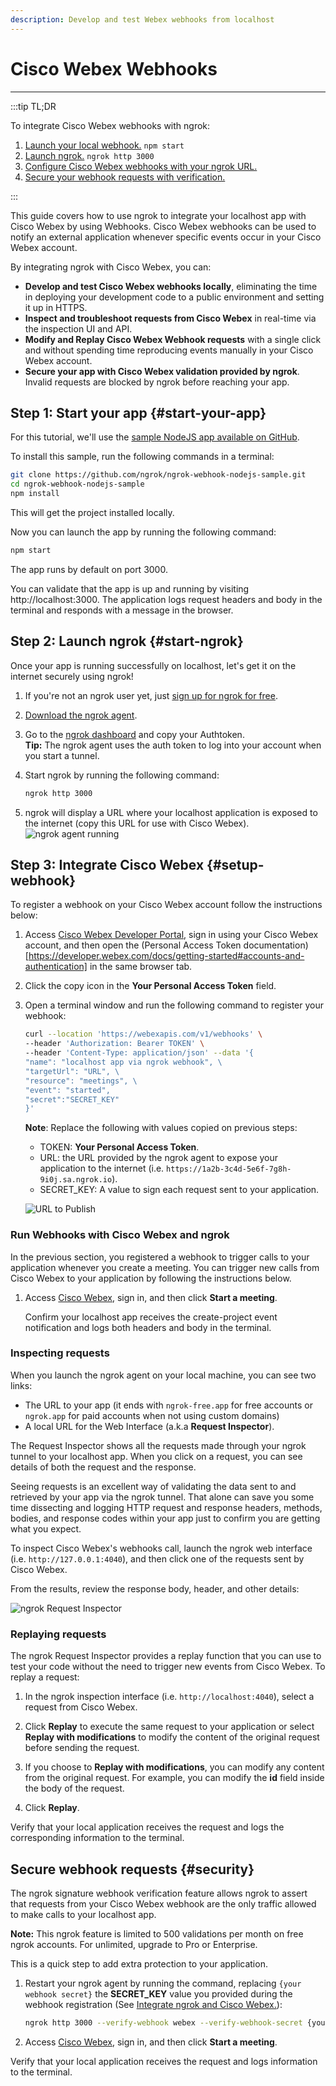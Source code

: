```yaml
---
description: Develop and test Webex webhooks from localhost
---
```


# Cisco Webex Webhooks

---

:::tip TL;DR

To integrate Cisco Webex webhooks with ngrok:

1. [Launch your local webhook.](#start-your-app) `npm start`
1. [Launch ngrok.](#start-ngrok) `ngrok http 3000`
1. [Configure Cisco Webex webhooks with your ngrok URL.](#setup-webhook)
1. [Secure your webhook requests with verification.](#security)

:::

This guide covers how to use ngrok to integrate your localhost app with Cisco Webex by using Webhooks.
Cisco Webex webhooks can be used to notify an external application whenever specific events occur in your Cisco Webex account.

By integrating ngrok with Cisco Webex, you can:

- **Develop and test Cisco Webex webhooks locally**, eliminating the time in deploying your development code to a public environment and setting it up in HTTPS.
- **Inspect and troubleshoot requests from Cisco Webex** in real-time via the inspection UI and API.
- **Modify and Replay Cisco Webex Webhook requests** with a single click and without spending time reproducing events manually in your Cisco Webex account.
- **Secure your app with Cisco Webex validation provided by ngrok**. Invalid requests are blocked by ngrok before reaching your app.

## **Step 1**: Start your app {#start-your-app}

For this tutorial, we'll use the [sample NodeJS app available on GitHub](https://github.com/ngrok/ngrok-webhook-nodejs-sample).

To install this sample, run the following commands in a terminal:

```bash
git clone https://github.com/ngrok/ngrok-webhook-nodejs-sample.git
cd ngrok-webhook-nodejs-sample
npm install
```

This will get the project installed locally.

Now you can launch the app by running the following command:

```bash
npm start
```

The app runs by default on port 3000.

You can validate that the app is up and running by visiting http://localhost:3000. The application logs request headers and body in the terminal and responds with a message in the browser.

## **Step 2**: Launch ngrok {#start-ngrok}

Once your app is running successfully on localhost, let's get it on the internet securely using ngrok!

1. If you're not an ngrok user yet, just [sign up for ngrok for free](https://ngrok.com/signup).

1. [Download the ngrok agent](https://ngrok.com/download).

1. Go to the [ngrok dashboard](https://dashboard.ngrok.com) and copy your Authtoken. <br />
   **Tip:** The ngrok agent uses the auth token to log into your account when you start a tunnel.
1. Start ngrok by running the following command:

   ```bash
   ngrok http 3000
   ```

1. ngrok will display a URL where your localhost application is exposed to the internet (copy this URL for use with Cisco Webex).
   ![ngrok agent running](/img/integrations/launch_ngrok_tunnel.png)

## **Step 3**: Integrate Cisco Webex {#setup-webhook}

To register a webhook on your Cisco Webex account follow the instructions below:

1. Access [Cisco Webex Developer Portal](https://developer.webex.com/), sign in using your Cisco Webex account, and then open the (Personal Access Token documentation)[https://developer.webex.com/docs/getting-started#accounts-and-authentication] in the same browser tab.

1. Click the copy icon in the **Your Personal Access Token** field.

1. Open a terminal window and run the following command to register your webhook:

   ```bash
   curl --location 'https://webexapis.com/v1/webhooks' \
   --header 'Authorization: Bearer TOKEN' \
   --header 'Content-Type: application/json' --data '{
   "name": "localhost app via ngrok webhook", \
   "targetUrl": "URL", \
   "resource": "meetings", \
   "event": "started",
   "secret":"SECRET_KEY"
   }'
   ```

   **Note**: Replace the following with values copied on previous steps:

   - TOKEN: **Your Personal Access Token**.
   - URL: the URL provided by the ngrok agent to expose your application to the internet (i.e. `https://1a2b-3c4d-5e6f-7g8h-9i0j.sa.ngrok.io`).
   - SECRET_KEY: A value to sign each request sent to your application.

   ![URL to Publish](img/ngrok_url_configuration_webex.png)

### Run Webhooks with Cisco Webex and ngrok

In the previous section, you registered a webhook to trigger calls to your application whenever you create a meeting.
You can trigger new calls from Cisco Webex to your application by following the instructions below.

1. Access [Cisco Webex](https://www.webex.com), sign in, and then click **Start a meeting**.

   Confirm your localhost app receives the create-project event notification and logs both headers and body in the terminal.

### Inspecting requests

When you launch the ngrok agent on your local machine, you can see two links:

- The URL to your app (it ends with `ngrok-free.app` for free accounts or `ngrok.app` for paid accounts when not using custom domains)
- A local URL for the Web Interface (a.k.a **Request Inspector**).

The Request Inspector shows all the requests made through your ngrok tunnel to your localhost app. When you click on a request, you can see details of both the request and the response.

Seeing requests is an excellent way of validating the data sent to and retrieved by your app via the ngrok tunnel. That alone can save you some time dissecting and logging HTTP request and response headers, methods, bodies, and response codes within your app just to confirm you are getting what you expect.

To inspect Cisco Webex's webhooks call, launch the ngrok web interface (i.e. `http://127.0.0.1:4040`), and then click one of the requests sent by Cisco Webex.

From the results, review the response body, header, and other details:

![ngrok Request Inspector](img/ngrok_introspection_webex_webhooks.png)

### Replaying requests

The ngrok Request Inspector provides a replay function that you can use to test your code without the need to trigger new events from Cisco Webex. To replay a request:

1. In the ngrok inspection interface (i.e. `http://localhost:4040`), select a request from Cisco Webex.

1. Click **Replay** to execute the same request to your application or select **Replay with modifications** to modify the content of the original request before sending the request.

1. If you choose to **Replay with modifications**, you can modify any content from the original request. For example, you can modify the **id** field inside the body of the request.

1. Click **Replay**.

Verify that your local application receives the request and logs the corresponding information to the terminal.

## Secure webhook requests {#security}

The ngrok signature webhook verification feature allows ngrok to assert that requests from your Cisco Webex webhook are the only traffic allowed to make calls to your localhost app.

**Note:** This ngrok feature is limited to 500 validations per month on free ngrok accounts. For unlimited, upgrade to Pro or Enterprise.

This is a quick step to add extra protection to your application.

1. Restart your ngrok agent by running the command, replacing `{your webhook secret}` the **SECRET_KEY** value you provided during the webhook registration (See [Integrate ngrok and Cisco Webex.](#setup-webhook)):

   ```bash
   ngrok http 3000 --verify-webhook webex --verify-webhook-secret {your webhook secret}
   ```

1. Access [Cisco Webex](https://www.webex.com), sign in, and then click **Start a meeting**.

Verify that your local application receives the request and logs information to the terminal.
